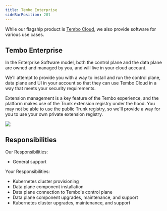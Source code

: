 ```yaml
---
title: Tembo Enterprise
sideBarPosition: 201
---
```



<Callout variant='tip'>
	While our flagship product is <a href="https://cloud.tembo.io">Tembo Cloud</a>,
	we also provide software for various use cases.
</Callout>


## Tembo Enterprise

In the Enterprise Software model, both the control plane and the data plane are 
owned and managed by you, and will live in your cloud account. 

We'll attempt to provide you with a way to install and run the control plane, 
data plane and UI in your account so that they can use Tembo Cloud in a 
way that meets your security requirements. 

Extension management is a key feature of the Tembo experience, and the platform makes use of the Trunk extension registry under the hood. You may not be able to use the 
public Trunk registry, so we'll provide a way for you to use your 
own private extension registry.

<img src="/enterprise-software.png" />


## Responsibilities

Our Responsibilities:

* General support

Your Responsibilities: 

* Kubernetes cluster provisioning
* Data plane component installation
* Data plane connection to Tembo's control plane
* Data plane component upgrades, maintenance, and support
* Kubernetes cluster upgrades, maintenance, and support